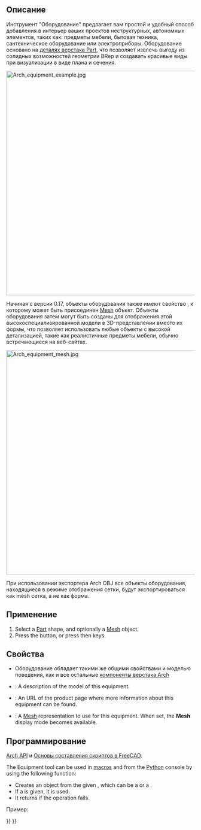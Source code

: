 <languages/>

<div class="mw-translate-fuzzy">
{{Docnav/ru
|[[Arch_Nest/ru|Компоновка]]
|[[Arch_Frame/ru|Каркас]]
|[[Arch_Workbench/ru|Архитектурный верстак "Arch"]]
|IconL=Arch_Nest.svg
|IconR=Arch_Frame.svg
|IconC=Workbench_Arch.svg
}}
</div>

{{VeryImportantMessage|THIS COMMAND IS PART OF THE INTEGRATED [[BIM_Workbench|BIM WORKBENCH]] IN V1.0<br>
This page has been updated for that version.}}

<div class="mw-translate-fuzzy">
{{GuiCommand/ru
|Name=Arch Equipment
|Name/ru=Оборудование
|MenuLocation=Arch → Оборудование
|Workbenches=[[Arch_Workbench/ru|Arch]]
|Shortcut={{KEY|E}} {{KEY|Q}}
|SeeAlso=[[Arch_3Views/ru|3 вида на основе полигональной сетки]]
}}
</div>

<span id="Description"></span>
==Описание== 

<div class="mw-translate-fuzzy">
Инструмент "Оборудование" предлагает вам простой и удобный способ добавления в интерьер ваших проектов неструктурных, автономных элементов, таких как: предметы мебели, бытовая техника, сантехническое оборудование или электроприборы. Оборудование основано на [[Part_Workbench/ru|деталях верстака Part]], что позволяет извлечь выгоду из солидных возможностей геометрии BRep и создавать красивые виды при визуализации в виде плана и сечения.
</div> 

[[Image:Arch equipment example.jpg|600px]]
{{Caption|Furniture objects enclosed in an [[Arch_Equipment|Arch Equipment]] object. The flat projections can be obtained by the [[Draft_Shape2DView|Draft Shape2DView]] tool}}

Начиная с версии 0.17, объекты оборудования также имеют свойство {{PropertyData|HiRes (высокая детализация)}}, к которому может быть присоединен [[Mesh Workbench/ru|Mesh]] объект. Объекты оборудования затем могут быть созданы для отображения этой высокоспециализированной модели в 3D-представлении вместо их формы, что позволяет использовать любые объекты с высокой детализацией, такие как реалистичные предметы мебели, обычно встречающиеся на веб-сайтах.

[[Image:Arch equipment mesh.jpg|600px]]
{{Caption|Furniture objects enclosed in an [[Arch Equipment|Arch Equipment]] object, with a high resolution mesh attached}}

При использовании экспортера Arch OBJ все объекты оборудования, находящиеся в режиме отображения сетки, будут экспортироваться как mesh сетка, а не как форма.

<span id="Usage"></span>
==Применение==

# Select a [[Part_Workbench|Part]] shape, and optionally a [[Mesh_Workbench|Mesh]] object.
# Press the {{Button|[[Image:Arch_Equipment.svg|16px]] [[Arch_Equipment|Equipment]]}} button, or press {{KEY|E}} then {{KEY|Q}} keys.

<span id="Properties"></span>
==Свойства==

<div class="mw-translate-fuzzy">
* Оборудование обладает такими же общими свойствами и моделью поведения, как и все остальные [[Arch_Component/ru|компоненты верстака Arch]]
</div>

* {{PropertyData|Model}}: A description of the model of this equipment.
* {{PropertyData|Url}}: An URL of the product page where more information about this equipment can be found.
* {{PropertyData|Mesh}}: A [[Mesh Workbench|Mesh]] representation to use for this equipment. When set, the '''Mesh''' display mode becomes available.

<span id="Scripting"></span>
==Программирование==

{{Emphasis|См. так же:}} [[Arch_API/ru|Arch API]] и [[FreeCAD_Scripting_Basics/ru|Основы составления скриптов в FreeCAD]].

The Equipment tool can be used in [[Macros|macros]] and from the [[Python|Python]] console by using the following function:
{{Code|code=
Equipment = makeEquipment(baseobj=None, placement=None, name="Equipment")
}}

* Creates an {{incode|Equipment}} object from the given {{incode|baseobj}}, which can be a {{incode|Part}} or a {{incode|Mesh}}.
* If a {{incode|placement}} is given, it is used.
* It returns {{incode|None}} if the operation fails.

Пример:
{{Code|code=
import FreeCAD, Arch

Box = FreeCAD.ActiveDocument.addObject("Part::Box", "Box")
Box.Length = 500
Box.Width = 2000
Box.Height = 600

Equip = Arch.makeEquipment(Box)
FreeCAD.ActiveDocument.recompute()
}}


<div class="mw-translate-fuzzy">
{{Docnav/ru
|[[Arch_Nest/ru|Компоновка]]
|[[Arch_Frame/ru|Каркас]]
|[[Arch_Workbench/ru|Архитектурный верстак "Arch"]]
|IconL=Arch_Nest.svg
|IconR=Arch_Frame.svg
|IconC=Workbench_Arch.svg
}}
</div>

{{BIM_Tools_navi{{#translation:}}}}
{{Userdocnavi{{#translation:}}}}